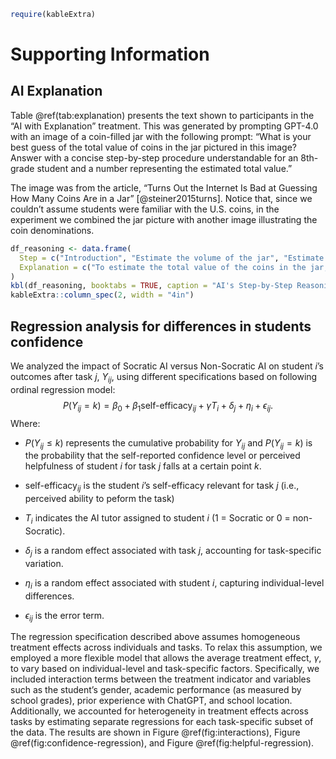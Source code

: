

\clearpage
\processdelayedfloats
\clearpage
\appendix
\setcounter{table}{0}
\setcounter{figure}{0}
\renewcommand{\thetable}{A\arabic{table}}
\renewcommand{\thefigure}{A\arabic{figure}}

```r
require(kableExtra)
```

# Supporting Information 

## AI Explanation {#sec:si-ai-explanation}

Table \@ref(tab:explanation) presents the text shown to participants in the "AI with Explanation" treatment. This was generated by prompting GPT-4.0 with an image of a coin-filled jar with the following prompt: "What is your best guess of the total value of coins in the jar pictured in this image? Answer with a  concise step-by-step procedure understandable for an 8th-grade student and a number representing the estimated total value." 

The image was from the article, "Turns Out the Internet Is Bad at Guessing How Many Coins Are in a Jar" [@steiner2015turns]. Notice that, since we couldn't assume students were familiar with the U.S. coins, in the experiment we combined the jar picture with another image illustrating the coin denominations.

```r
df_reasoning <- data.frame(
  Step = c("Introduction", "Estimate the volume of the jar", "Estimate the volume of a single coin", "Convert to dollars"),
  Explanation = c("To estimate the total value of the coins in the jar, let's go through a step-by-step process.", "The jar in the image resembles a standard large water bottle, possibly around 5 gallons (18.93 liters) in volume. Since the coins don't fill the jar completely, we estimate they occupy about 1/4 of the jar. Therefore, the volume filled by coins is approximately 1.25 gallons or about 4.73 liters.", "Assuming most coins are US pennies, with a volume of around 0.36 cubic centimeters, we need to determine how many pennies could fit into the 4.73-liter volume (4730 cubic centimeters).", "Finally, we convert the total number of pennies to dollars: 21350 pennies ÷ 100 = $213.50. Therefore, a rough estimation of the total value of the coins in the jar might be around $213.50.")
)
kbl(df_reasoning, booktabs = TRUE, caption = "AI's Step-by-Step Reasoning for Estimating the Value of Coins in a Jar") |> 
kableExtra::column_spec(2, width = "4in")
```
\newpage

<!-- 
## Task descriptions {#sec:tasks}

Students were asked to perform three different tasks, reflecting different skills. The tasks are described below

- **Task 1. Guessing water consumption:** In this task, students were presented with a real-world estimation problem that required them to generate rough, logical estimates rather than precise answers. These problems, known as Fermi Problems, demand critical thinking and are commonly used to test the reasoning ability. Previous research has shown that AI models struggle with such open-ended problems [@kalyan2021how], but this task allowed us to assess how interacting with either AI tutor affected students' ability to reason through the challenges.

- **Taks 2: Discussing a topic and writing an essay:** In this task, students were asked to discuss a given topic with the AI tutor and then write a short essay, of at least XXXX words, about it. The essay-writing task assessed students’ ability to engage with complex ideas, structure their thoughts, and express their arguments clearly. The AI tutors facilitated the discussion prior to the essay, allowing us to evaluate how each pedagogical approach—Socratic or non-Socratic—influenced the depth and quality of the students' written responses. 

- **Task 3: Explaining sound waves propagation** The final tasks involved answering basic conceptual physics questions, such as explaining how the sound propagates through different media or identify factors that affect sound propagation. This task tested students' understanding of scientific concepts and their ability to apply new conceptual knowledge. By comparing the responses of students who interacted with the Socratic and non-Socratic AI tutors, we aimed to determine whether one approach led to better conceptual understanding and retention of scientific knowledge. -->

## Regression analysis for differences in students confidence {#sec:regress-confidence}

We analyzed the impact of Socratic AI versus Non-Socratic AI on student $i$'s outcomes after task $j$, $Y_{ij}$, using different specifications based on following ordinal regression model:
$$
  P(Y_{ij} = k) = 
    \beta_0 + \beta_1 \text{self-efficacy}_{ij} + \gamma T_{i} 
    + \delta_j + \eta_i + \epsilon_{ij}.
$$
Where:

- $P(Y_{ij} \leq k)$ represents the cumulative probability for $Y_{ij}$ and $P(Y_{ij} = k)$ is the probability that the self-reported confidence level or perceived helpfulness of student $i$ for task $j$ falls at a certain point $k$.

- $\text{self-efficacy}_{ij}$ is the student $i$'s self-efficacy relevant for task $j$ (i.e., perceived ability to peform the task)

- $T_i$ indicates the AI tutor assigned to student $i$ (1 = Socratic or 0 = non-Socratic).

- $\delta_j$ is a random effect associated with task $j$, accounting for task-specific variation.

- $\eta_i$ is a random effect associated with student $i$, capturing individual-level differences.

- $\epsilon_{ij}$ is the error term.

<!-- Figure \@ref(fig:socratic-effects) displays the results for both outcomes. For simplicity, we reported results from a specification where the confidence variable is binary, categorized as "confident" when the response was greater than the mid point of the scale, and "not confident" otherwise. Similarly, we binarised to "helpful" or "not helpful" the other variable. Nevertheless, similar results were obtained using Ordinal Logistic Regression.  -->

<!-- ![Regression coefficients and 95% confidence intervals from a linear regression using as dependent variable the (**A**) students' self-reported confidence level and (**B**) perceived helpfulness of the AI tutor. The controls include task type, student's gender, grades, location, and ChatGPT experience. All models also include individual student random effects, and the student's response to questions about their confidence in their skills before performing each task.](11_socratic_regression.pdf){#fig:socratic-effects} -->

The regression specification described above assumes homogeneous treatment effects across individuals and tasks. To relax this assumption, we employed a more flexible model that allows the average treatment effect, $\gamma$, to vary based on individual-level and task-specific factors. Specifically, we included interaction terms between the treatment indicator and variables such as the student’s gender, academic performance (as measured by school grades), prior experience with ChatGPT, and school location. Additionally, we accounted for heterogeneity in treatment effects across tasks by estimating separate regressions for each task-specific subset of the data. The results are shown in Figure \@ref(fig:interactions), Figure \@ref(fig:confidence-regression), and Figure \@ref(fig:helpful-regression).

